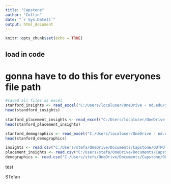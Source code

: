 ---
title: "Capstone"
author: "Collin"
date: "`r Sys.Date()`"
output: html_document
---

```{r setup, include=FALSE}
knitr::opts_chunk$set(echo = TRUE)
```

## load in code
# gonna have to do this for everyones file path

```{r}
#saved all files as excel
stanford_insights <- read_excel("C:/Users/localuser/OneDrive - nd.edu/Spring 2025/Sports Capstone/OUTPUT - Stanford '24 - Insights.xlsx")
head(standford_insights)
  
stanford_placement_insights <- read_excel("C:/Users/localuser/OneDrive - nd.edu/Spring 2025/Sports Capstone/OUTPUT - Stanford '24 Placement Insights.xlsx")
head(stanford_placement_insights)

stanford_demographics <- read_excel("C:/Users/localuser/OneDrive - nd.edu/Spring 2025/Sports Capstone/OUTPUT Stanford '24 Demographics.xlsx")
head(stanford_demographics)
```


```{r}
insights <- read.csv("C:/Users/stefa/OneDrive/Documents/Capstone/OUTPUT - Stanford '24 - Insights.csv")
placement_insights <- read.csv("C:/Users/stefa/OneDrive/Documents/Capstone/OUTPUT - Stanford '24 Placement Insights.csv")
demographics <- read.csv("C:/Users/stefa/OneDrive/Documents/Capstone/OUTPUT Stanford '24 Demographics.csv")
```

test

STefan
